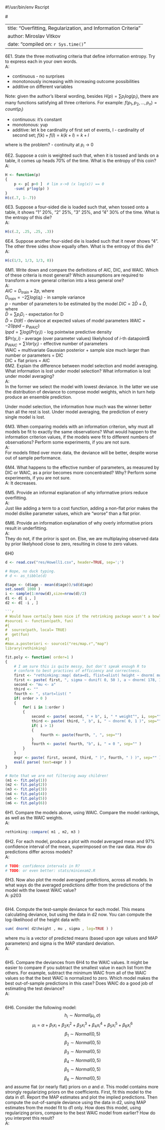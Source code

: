 #!/usr/bin/env Rscript


#<!---
library(rmarkdown)
argv <- commandArgs(trailingOnly=FALSE)
fname <- sub("--file=", "", argv[grep("--file=", argv)])
render(fname, output_format="pdf_document")
stopifnot(FALSE)  # Stop trying to interpret the rest of the file as valid R.
#-->


---
title: "Overfitting, Regularization, and Information Criteria"
author: Miroslav Vitkov
date: "compiled on: `r Sys.time()`"
---


6E1. State the three motivating criteria that define information entropy.
Try to express each in your own words.  
A:

  - continuous - no surprises
  - monotonously increasing with increasing outcome possibilities
  - additive on different variables

Note: given the author's liberal wording,
besides $H(p) = \sum p_i log(p_i)$,
there are many functions satisfying all three criterions.
For example:
$f(p_1, p_2, ..., p_n) = count(p_i)$  

  - continuous: it's constant
  - monotonous: yup
  - additive: let k be cardinality of first set of events, l - cardinality of second set; $f(k) + f(l) = k(k+l) = k+l$

where is the problem? - continuity at $p_i$ -> 0


6E2. Suppose a coin is weighted such that, when it is tossed and lands on a table, it comes up heads 70% of the time.
What is the entropy of this coin?  
A:
```r
H <- function(p)
{
    p <- p[ p>0 ]  # lim x->0 (x log(x)) == 0
    -sum( p*log(p) )
}
H(c(.7, 1-.7))
```


6E3. Suppose a four-sided die is loaded such that, when tossed onto a table, it shows “1” 20%, “2” 25%, ”3” 25%, and ”4” 30% of the time.
What is the entropy of this die?  
A:
```r
H(c(.2, .25, .25, .3))
```


6E4. Suppose another four-sided die is loaded such that it never shows “4”.
The other three sides show equally often.
What is the entropy of this die?  
A:
```r
H(c(1/3, 1/3, 1/3, 0))
```


6M1. Write down and compare the definitions of AIC, DIC, and WAIC.
Which of these criteria is most general?
Which assumptions are required to transform a more general criterion into a less general one?  
A:  
${AIC} = D_{train} + 2p$, where  
$D_{train} = -2 \sum log(q_i)$ - in sample variance  
$p$ - number of parameters to be estimated by the model
\par
${DIC} = 2 \bar{D} + \hat{D}$, where  
$\bar{D} = \sum p_i D_i$ - expectation for D  
$\hat{D} = D(\bar{\theta})$ - deviance at expected values of model parameters
\par
$WAIC = -2({lppd} - p_{WAIC})$  
${lppd} = \sum {log}(Pr(y_i))$ - log pointwise predictive density  
$Pr(y_i) - average (over parameter values) likelyhood of $i$-th datapoint$  
$p_{WAIC} = \sum {Var}(y_i)$ - effective number of parameters  
\par
WAIC + multivariate Gaussian posterior + sample size much larger than number or parameters = DIC  
DIC + flat priors = AIC  
\par


6M2. Explain the difference between model selection and model averaging.
What information is lost under model selection?
What information is lost under model averaging?  
A:  
In the former we select the model with lowest deviance.
In the latter we use the distribution of deviance to compose model weights, which in turn help produce an ensemble prediction.
\par
Under model selection, the information how much was the winner better than all the rest is lost.
Under model averaging, the prediction of every single model is lost.


6M3. When comparing models with an information criterion, why must all models be fit to exactly the same observations?
What would happen to the information criterion values, if the models were fit to different numbers of observations?
Perform some experiments, if you are not sure.  
A:  
For models fitted over more data, the deviance will be better, despite worse out of sample performance.


6M4. What happens to the effective number of parameters, as measured by DIC or WAIC, as a prior becomes more concentrated?
Why?
Perform some experiments, if you are not sure.  
A:
It decreases.


6M5. Provide an informal explanation of why informative priors reduce overfitting.  
A:  
Just like adding a term to a cost function, adding a non-flat prior makes the model dislike parameter values, which are "worse" than a flat prior.


6M6. Provide an information explanation of why overly informative priors result in underfitting.  
A:  
They do not, if the priror is spot on.
Else, we are multiplaying observed data by prior likelyhood close to zero, resulting in close to zero values.


6H0  
```r
d <- read.csv("res/Howell1.csv", header=TRUE, sep=';')

# Nope, no duck typing.
# d <- as_tibble(d)

d$age <- (d$age - mean(d$age))/sd(d$age)
set.seed( 1000 )
i <- sample(1:nrow(d),size=nrow(d)/2)
d1 <- d[ i , ]
d2 <- d[ -i , ]

```r
# Would have certaily been nice if the retrinking package wasn't a bowl of spagetti.
#source1 <- function(path, fun)
#{
#  source(path, local= TRUE)
#  get(fun)
#}
#max.a.posteriori <- source1("res/map.r","map")
library(rethinking)
```
```r
fit.poly <- function( order=1 )
{
    # I am sure this is quite messy, but don't speak enough R to
    # conform to best practices of efficiency and correctness.
    first <- "rethinking::map( data=d1, flist=alist( height ~ dnorm( mu, sigma )"
    first <- paste( first, ", sigma ~ dunif( 0, 50 ), a ~ dnorm( 178, 100 ), " )
    second <- "mu <- a"
    third <- ""
    fourth <- ", start=list( "
    if( order > 0 )
    {
        for( i in 1:order )
        {
            second <- paste( second, " + b", i, " * weight^", i, sep="" )
            third <- paste( third, ", b", i, " ~ dnorm( 0, 1 )", sep="")
            if( i > 1)
            {
                fourth <- paste(fourth, ", ", sep="")
            }
            fourth <- paste( fourth, "b", i, " = 0 ", sep="" )
        }
    }
    expr <- paste( first, second, third, " )", fourth, " ) )", sep="" )
    eval( parse( text=expr ) )
}

# Note that we are not filtering away children!
(m1 <- fit.poly(1))
(m2 <- fit.poly(2))
(m3 <- fit.poly(3))
(m4 <- fit.poly(4))
(m5 <- fit.poly(5))
(m6 <- fit.poly(6))
```


6H1. Compare the models above, using WAIC.
Compare the model rankings, as well as the WAIC weights.  
A:  
```r
rethinking::compare( m1 , m2, m3 )
```

6H2. For each model, produce a plot with model averaged mean and 97% confidence interval of the mean, superimposed on the raw data.
How do predictions differ across models?  
A:  
```r
# TODO: confidence intervals in R?
# TODO: or even better: stats/miniexam2.R
```


6H3. Now also plot the model averaged predictions, across all models.
In what ways do the averaged predictions differ from the predictions of the model with the lowest WAIC value?  
A: p203  
```r
```


6H4. Compute the test-sample deviance for each model.
This means calculating deviance, but using the data in d2 now.
You can compute the log-likelihood of the height data with:
```r
sum( dnorm( d2$height , mu , sigma , log=TRUE ) )
```
where mu is a vector of predicted means (based upon age values and MAP parameters) and sigma is the MAP standard deviation.  
A:
```r
```


6H5. Compare the deviances from 6H4 to the WAIC values.
It might be easier to compare if you subtract the smallest value in each list from the others.
For example, subtract the minimum WAIC from all of the WAIC values so that the best WAIC is normalized to zero.
Which model makes the best out-of-sample predictions in this case?
Does WAIC do a good job of estimating the test deviance?  
A:
```r
```


6H6. Consider the following model:
$$h_i \sim Normal(\mu_i , \sigma)$$
$$\mu_i = \alpha + \beta_1 x_i + \beta_2 x_i^2 + \beta_3 x_i^3 + \beta_4 x_i^4 + \beta_5 x_i^5 + \beta_6 x_i^6$$
$$\beta_1 \sim Normal(0, 5)$$
$$\beta_2 \sim Normal(0, 5)$$
$$\beta_3 \sim Normal(0, 5)$$
$$\beta_4 \sim Normal(0, 5)$$
$$\beta_5 \sim Normal(0, 5)$$
$$\beta_6 \sim Normal(0, 5)$$
and assume flat (or nearly flat) priors on $\alpha$ and $\sigma$.
This model contains more strongly regularizing priors on the coefficients.
First, fit this model to the data in d1.
Report the MAP estimates and plot the implied predictions.
Then compute the out-of-sample deviance using the data in d2, using MAP estimates from the model fit to d1 only.
How does this model, using regularizing priors, compare to the best WAIC model from earlier?
How do you interpret this result?  
A:
```r
```
